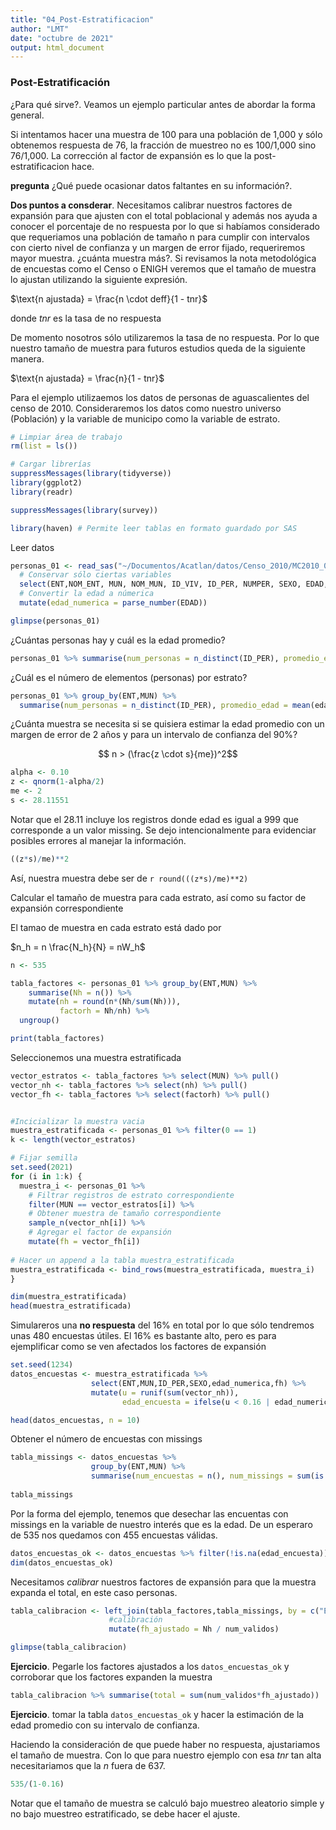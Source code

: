 ```yaml
---
title: "04_Post-Estratificacion"
author: "LMT"
date: "octubre de 2021"
output: html_document
---
```



### Post-Estratificación

¿Para qué sirve?. Veamos un ejemplo particular antes de abordar la forma general.

Si intentamos hacer una muestra de 100 para una población de 1,000 y sólo obtenemos respuesta de 76, la fracción de muestreo no es 100/1,000 sino 76/1,000. La corrección al factor de expansión es lo que la post-estratificacion hace.

**pregunta** ¿Qué puede ocasionar datos faltantes en su información?.

**Dos puntos a consderar**. Necesitamos calibrar nuestros factores de expansión para que ajusten con el total poblacional y además nos ayuda a conocer el porcentaje de no respuesta por lo que si habíamos  considerado que requeriamos una población de tamaño n para cumplir con intervalos con cierto nivel de confianza y un margen de error fijado, requeriremos mayor muestra.  ¿cuánta muestra más?. Si revisamos la nota metodológica de encuestas como el Censo o ENIGH veremos que el tamaño de muestra lo ajustan  utilizando la siguiente expresión.

$\text{n ajustada} = \frac{n \cdot deff}{1 - tnr}$

donde $tnr$ es la tasa de no respuesta

De momento  nosotros sólo utilizaremos la tasa de no respuesta. Por lo que nuestro tamaño de muestra para futuros estudios queda de la siguiente manera.

$\text{n ajustada} = \frac{n}{1 - tnr}$


Para el ejemplo utilizaemos los datos de personas de aguascalientes del censo de 2010. Consideraremos los datos como nuestro universo (Población) y la variable de municipo como la variable de estrato.


```r
# Limpiar área de trabajo
rm(list = ls())
```

```r
# Cargar librerías
suppressMessages(library(tidyverse))
library(ggplot2)
library(readr)

suppressMessages(library(survey))

library(haven) # Permite leer tablas en formato guardado por SAS
```


Leer datos

```r
personas_01 <- read_sas("~/Documentos/Acatlan/datos/Censo_2010/MC2010_01_sas/personas_01.sas7bdat", NULL) %>% 
  # Conservar sólo ciertas variables
  select(ENT,NOM_ENT, MUN, NOM_MUN, ID_VIV, ID_PER, NUMPER, SEXO, EDAD, PARENT, IDMADRE, NIVACAD, ESCOACUM, ALFABET,NUMHIJ) %>% 
  # Convertir la edad a númerica
  mutate(edad_numerica = parse_number(EDAD))

glimpse(personas_01)
```

¿Cuántas personas hay y cuál es la edad promedio?

```r
personas_01 %>% summarise(num_personas = n_distinct(ID_PER), promedio_edad = mean(edad_numerica), sd_edad = sd(edad_numerica), min_edad = min(edad_numerica), max_edad = max(edad_numerica))
```

¿Cuál es el número de elementos (personas) por estrato?

```r
personas_01 %>% group_by(ENT,MUN) %>% 
  summarise(num_personas = n_distinct(ID_PER), promedio_edad = mean(edad_numerica), sd_edad = sd(edad_numerica))
```

¿Cuánta muestra se necesita si se quisiera estimar la edad promedio con un margen de error de 2 años y para un intervalo de confianza del 90%? 

$$ n >  (\frac{z \cdot s}{me})^2$$

```r
alpha <- 0.10
z <- qnorm(1-alpha/2)
me <- 2
s <- 28.11551	
```

Notar que el 28.11 incluye los registros donde edad es igual a 999 que corresponde a un valor missing. Se dejo intencionalmente para evidenciar posibles errores al manejar la información.


```r
((z*s)/me)**2
```

Así, nuestra muestra debe ser de `r round(((z*s)/me)**2)`


Calcular el tamaño de muestra para cada estrato, así como su factor de expansión correspondiente

El tamao de muestra en cada estrato está dado por 

$n_h = n \frac{N_h}{N} = nW_h$


```r
n <- 535

tabla_factores <- personas_01 %>% group_by(ENT,MUN) %>% 
    summarise(Nh = n()) %>% 
    mutate(nh = round(n*(Nh/sum(Nh))),
           factorh = Nh/nh) %>% 
  ungroup()

print(tabla_factores)

```


Seleccionemos una muestra estratificada

```r

vector_estratos <- tabla_factores %>% select(MUN) %>% pull()
vector_nh <- tabla_factores %>% select(nh) %>% pull()
vector_fh <- tabla_factores %>% select(factorh) %>% pull()


#Incicializar la muestra vacia
muestra_estratificada <- personas_01 %>% filter(0 == 1)
k <- length(vector_estratos)

# Fijar semilla
set.seed(2021)
for (i in 1:k) {
  muestra_i <- personas_01 %>% 
    # Filtrar registros de estrato correspondiente
    filter(MUN == vector_estratos[i]) %>% 
    # Obtener muestra de tamaño correspondiente
    sample_n(vector_nh[i]) %>% 
    # Agregar el factor de expansión
    mutate(fh = vector_fh[i])
  
# Hacer un append a la tabla muestra_estratificada
muestra_estratificada <- bind_rows(muestra_estratificada, muestra_i)
}

```

```r
dim(muestra_estratificada)
head(muestra_estratificada)
```


Simulareros una **no respuesta** del 16% en total por lo que sólo tendremos unas 480 encuestas útiles. El 16% es bastante alto, pero es para ejemplificar como se ven afectados los factores de expansión

```r
set.seed(1234)
datos_encuestas <- muestra_estratificada %>% 
                  select(ENT,MUN,ID_PER,SEXO,edad_numerica,fh) %>% 
                  mutate(u = runif(sum(vector_nh)),
                         edad_encuesta = ifelse(u < 0.16 | edad_numerica == 999,NA,edad_numerica))

head(datos_encuestas, n = 10)
```

Obtener el número de encuestas con missings

```r
tabla_missings <- datos_encuestas %>% 
                  group_by(ENT,MUN) %>% 
                  summarise(num_encuestas = n(), num_missings = sum(is.na(edad_encuesta)), num_validos = sum(!is.na(edad_encuesta)))
  
tabla_missings
```

Por la forma del ejemplo, tenemos que desechar las encuentas con missings en la variable de nuestro interés que es la edad. De un esperaro de 535 nos quedamos con 455 encuestas válidas.

```r
datos_encuestas_ok <- datos_encuestas %>% filter(!is.na(edad_encuesta))
dim(datos_encuestas_ok)
```


Necesitamos _calibrar_ nuestros factores de expansión para que la muestra expanda el total, en este caso personas.

```r
tabla_calibracion <- left_join(tabla_factores,tabla_missings, by = c("ENT","MUN")) %>% 
                      #calibración
                      mutate(fh_ajustado = Nh / num_validos)

glimpse(tabla_calibracion)
```

**Ejercicio**. Pegarle los factores ajustados a los `datos_encuestas_ok` y corroborar que los factores expanden la muestra


```r
tabla_calibracion %>% summarise(total = sum(num_validos*fh_ajustado))
```


**Ejercicio**. tomar la tabla `datos_encuestas_ok` y hacer la estimación de la edad promedio con su intervalo de confianza.


Haciendo la consideración de que puede haber no respuesta, ajustariamos el tamaño de muestra. Con lo que para nuestro ejemplo con esa _tnr_ tan alta necesitariamos que la $n$ fuera de 637.

```r
535/(1-0.16)
```


Notar que el tamaño de muestra se calculó bajo muestreo aleatorio simple y no bajo muestreo estratificado, se debe hacer el ajuste. 



